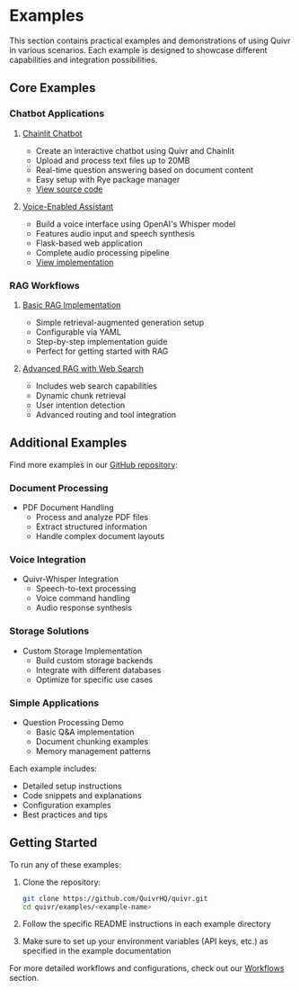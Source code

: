 # Examples

This section contains practical examples and demonstrations of using Quivr in various scenarios. Each example is designed to showcase different capabilities and integration possibilities.

## Core Examples

### Chatbot Applications

1. [Chainlit Chatbot](/open-source/examples/chatbot)
   - Create an interactive chatbot using Quivr and Chainlit
   - Upload and process text files up to 20MB
   - Real-time question answering based on document content
   - Easy setup with Rye package manager
   - [View source code](https://github.com/QuivrHQ/quivr/tree/main/examples/chatbot)

2. [Voice-Enabled Assistant](/open-source/examples/chatbot_voice)
   - Build a voice interface using OpenAI's Whisper model
   - Features audio input and speech synthesis
   - Flask-based web application
   - Complete audio processing pipeline
   - [View implementation](https://github.com/QuivrHQ/quivr/tree/main/examples/quivr-whisper)

### RAG Workflows

1. [Basic RAG Implementation](/open-source/workflows/examples/basic_rag)
   - Simple retrieval-augmented generation setup
   - Configurable via YAML
   - Step-by-step implementation guide
   - Perfect for getting started with RAG

2. [Advanced RAG with Web Search](/open-source/workflows/examples/rag_with_web_search)
   - Includes web search capabilities
   - Dynamic chunk retrieval
   - User intention detection
   - Advanced routing and tool integration

## Additional Examples

Find more examples in our [GitHub repository](https://github.com/QuivrHQ/quivr/tree/main/examples):

### Document Processing
- PDF Document Handling
  - Process and analyze PDF files
  - Extract structured information
  - Handle complex document layouts

### Voice Integration
- Quivr-Whisper Integration
  - Speech-to-text processing
  - Voice command handling
  - Audio response synthesis

### Storage Solutions
- Custom Storage Implementation
  - Build custom storage backends
  - Integrate with different databases
  - Optimize for specific use cases

### Simple Applications
- Question Processing Demo
  - Basic Q&A implementation
  - Document chunking examples
  - Memory management patterns

Each example includes:
- Detailed setup instructions
- Code snippets and explanations
- Configuration examples
- Best practices and tips

## Getting Started

To run any of these examples:

1. Clone the repository:
   ```bash
   git clone https://github.com/QuivrHQ/quivr.git
   cd quivr/examples/<example-name>
   ```

2. Follow the specific README instructions in each example directory

3. Make sure to set up your environment variables (API keys, etc.) as specified in the example documentation

For more detailed workflows and configurations, check out our [Workflows](/open-source/workflows/index) section.

